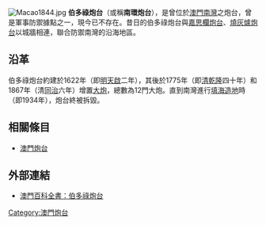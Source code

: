 [[File:Macao1844.jpg|thumb]]
'''伯多祿炮台'''（或稱'''南環炮台'''），是曾位於[[澳門|澳門]][[南灣_(澳門)|南灣]]之炮台，曾是軍事防禦據點之一，現今已不存在。昔日的伯多祿炮台與[[嘉思欄炮台|嘉思欄炮台]]、[[燒灰爐炮台|燒灰爐炮台]]以城牆相連，聯合防禦南灣的沿海地區。

==沿革==
伯多祿炮台約建於1622年（即[[明|明]][[天啟|天啟]]二年），其後於1775年（即[[清|清]][[乾隆|乾隆]]四十年）和1867年（清[[同治|同治]]六年）增置[[大炮|大炮]]，總數為12門大炮。直到南灣進行[[澳門填海造地|填海造地]]時（即1934年），炮台終被拆毀。

==相關條目==
* [[澳門炮台|澳門炮台]]

==外部連結==
* [https://web.archive.org/web/20050218020210/http://www.macaudata.com/macauweb/Encyclopedia/html/22302.htm 澳門百科全書：伯多祿炮台]

[[Category:澳門炮台|Category:澳門炮台]]